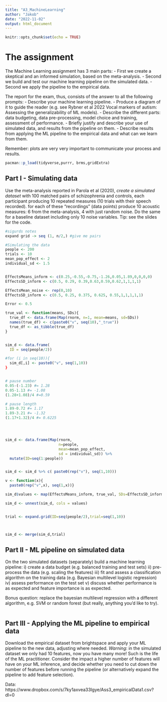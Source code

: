 ```yaml
---
title: "A3_MachineLearning"
author: "Jakob"
date: "2022-11-02"
output: html_document
---
```


```r
knitr::opts_chunk$set(echo = TRUE)
```

# The assignment

The Machine Learning assignment has 3 main parts: 
- First we create a skeptical and an informed simulation, based on the meta-analysis. 
- Second we build and test our machine learning pipeline on the simulated data. 
- Second we apply the pipeline to the empirical data.

The report for the exam, thus, consists of the answer to all the following prompts:
- Describe your machine learning pipeline. 
- Produce a diagram of it to guide the reader (e.g. see Rybner et al 2022 Vocal markers of autism: Assessing the generalizability of ML models). 
- Describe the different parts: data budgeting, data pre-processing, model choice and training, assessment of performance.
- Briefly justify and describe your use of simulated data, and results from the pipeline on them.
- Describe results from applying the ML pipeline to the empirical data and what can we learn from them.

Remember: plots are very very important to communicate your process and results.

```r
pacman::p_load(tidyverse,purrr, brms,gridExtra)
```



## Part I - Simulating data

Use the meta-analysis reported in Parola et al (2020), *create a simulated dataset* with 100 matched pairs of schizophrenia and controls, each participant producing 10 repeated measures (10 trials with their speech recorded). for each of these "recordings" (data points) produce 10 acoustic measures: 6 from the meta-analysis, 4 with just random noise. Do the same for a baseline dataset including only 10 noise variables. 
Tip: see the slides for the code. 


```r
#sigurds notes
expand grid -> seq (1, n/2,) #give me pairs
```


```r
#Simulating the data
people <- 200
trials <- 10
mean_pop_effect <- 2
individual_sd <- 1.5


EffectsMeans_inform <- c(0.25,-0.55,-0.75,-1.26,0.05,1.89,0,0,0,0)
EffectsSD_inform <- c(0.5, 0.29, 0.39,0.63,0.59,0.62,1,1,1,1)

EffectsMean_noise <- rep(0,10)
EffectsSD_inform <- c(0.5, 0.25, 0.375, 0.625, 0.55,1,1,1,1,1)

Error <- 0.5

true_val <- function(means, SDs){
  true_df <- data.frame(Map(rnorm, n=1, mean=means, sd=SDs))
  names(true_df) <- c(paste0("v", seq(10),"_true"))
  true_df <- as_tibble(true_df)
}


sim_d <- data.frame( 
  ID = seq(people/2))

#for (i in seq(10)){
  sim_d[,i] <- paste0("v", seq(1,10))
}


# pause number
0.05-(-1.23) #= 1.28
0.05-1.13 #= -1.08
(1.28+1.08)/4 #=0.59

# pause length
1.89-0.72 #= 1.17
1.89-3.21 #= -1.32
(1.17+1.32)/4 #= 0.6225




sim_d <- data.frame(Map(rnorm, 
                        n=people, 
                        mean=mean_pop_effect, 
                        sd = individual_sd)) %>% 
  mutate(ID=seq(1:people))


sim_d <- sim_d %>% c( paste0(rep("v"), seq(1,10)))


```


```r
v <- function(x){
  paste0(rep("v",x), seq(1,x))}

sim_d$values <- map(EffectsMeans_inform, true_val, SDs=EffectsSD_inform)

sim_d <- unnest(sim_d, cols = values)


trial <- expand.grid(ID=seq(people/2),trial=seq(1,10))



sim_d <- merge(sim_d,trial) 
```


## Part II - ML pipeline on simulated data

On the two simulated datasets (separately) build a machine learning pipeline: 
i) create a data budget (e.g. balanced training and test sets) 
ii) pre-process the data (e.g. scaling the features)
iii) fit and assess a classification algorithm on the training data (e.g. Bayesian multilevel logistic regression)
iv) assess performance on the test set
v) discuss whether performance is as expected and feature importance is as expected.

Bonus question: replace the bayesian multilevel regression with a different algorithm, e.g. SVM or random forest (but really, anything you'd like to try).


```r

```


## Part III - Applying the ML pipeline to empirical data

Download the empirical dataset from brightspace and apply your ML pipeline to the new data, adjusting where needed. *Warning*: in the simulated dataset we only had 10 features, now you have many more! Such is the life of the ML practitioner. Consider the impact a higher number of features will have on your ML inference, and decide whether you need to cut down the number of features before running the pipeline (or alternatively expand the pipeline to add feature selection).

Data: https://www.dropbox.com/s/7ky1axvea33lgye/Ass3_empiricalData1.csv?dl=0


```r

```



